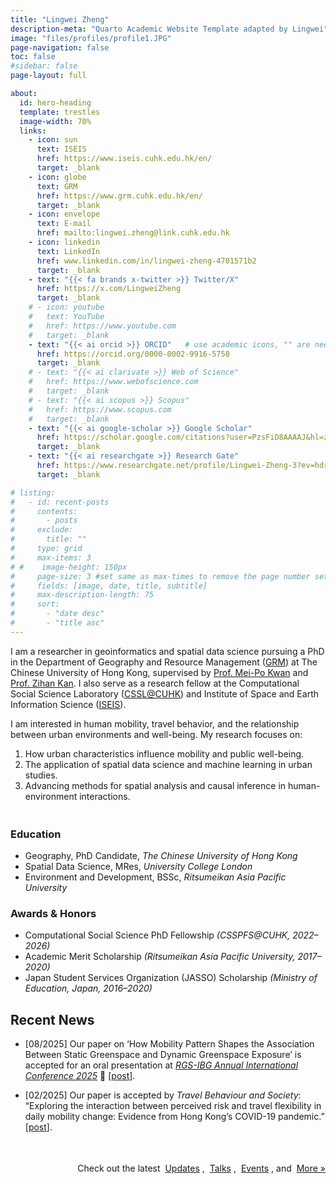 ```yaml
---
title: "Lingwei Zheng"
description-meta: "Quarto Academic Website Template adapted by Lingwei"
image: "files/profiles/profile1.JPG"
page-navigation: false
toc: false
#sidebar: false
page-layout: full

about:
  id: hero-heading
  template: trestles
  image-width: 70%
  links:
    - icon: sun
      text: ISEIS
      href: https://www.iseis.cuhk.edu.hk/en/
      target: _blank
    - icon: globe
      text: GRM
      href: https://www.grm.cuhk.edu.hk/en/
      target: _blank
    - icon: envelope
      text: E-mail
      href: mailto:lingwei.zheng@link.cuhk.edu.hk    
    - icon: linkedin
      text: LinkedIn
      href: www.linkedin.com/in/lingwei-zheng-4701571b2
      target: _blank
    - text: "{{< fa brands x-twitter >}} Twitter/X"
      href: https://x.com/LingweiZheng
      target: _blank
    # - icon: youtube
    #   text: YouTube
    #   href: https://www.youtube.com     
    #   target: _blank 
    - text: "{{< ai orcid >}} ORCID"   # use academic icons, "" are needed, you also need to install the fontawesome extension
      href: https://orcid.org/0000-0002-9916-5758
      target: _blank
    # - text: "{{< ai clarivate >}} Web of Science"
    #   href: https://www.webofscience.com
    #   target: _blank
    # - text: "{{< ai scopus >}} Scopus"
    #   href: https://www.scopus.com
    #   target: _blank
    - text: "{{< ai google-scholar >}} Google Scholar"
      href: https://scholar.google.com/citations?user=PzsFiD8AAAAJ&hl=zh-CN
      target: _blank
    - text: "{{< ai researchgate >}} Research Gate"
      href: https://www.researchgate.net/profile/Lingwei-Zheng-3?ev=hdr_xprf
      target: _blank

# listing:
#   - id: recent-posts
#     contents: 
#       - posts
#     exclude:
#       title: ""
#     type: grid
#     max-items: 3
# #    image-height: 150px
#     page-size: 3 #set same as max-times to remove the page number setting
#     fields: [image, date, title, subtitle]
#     max-description-length: 75
#     sort: 
#       - "date desc"
#       - "title asc"
---
```


::: {#hero-heading}
<!-- I'm a [Quarto Academeic Website Template](https://github.com/drganghe/quarto-academic-website-template) adapted by [Dr. Gang He](http://drganghe.github.io). -->

<!-- I'm a template that you can fork to build your own website with easy adaptation and deployment. -->

<!-- 1. Star this repository so you can easily come back to the template -->

<!-- 1. Folk this tempate and rename it to `yourgithubusername.github.io` -->

<!-- 1. Update and edit `_quarto.yml` file for website setup -->

<!-- 1. Update and add contents to `/posts`, `teaching.qmd`, `projects.yml`, and `people.qmd` and `/people` as needed. -->

<!-- 1. [Render and preview](https://quarto.org/docs/websites/) your website and [publish](https://quarto.org/docs/publishing/github-pages.html) it to your GitHub. -->

<!-- 1. Polish and fix any issues -->

<!-- 1. Enjoy your website! -->

I am a researcher in geoinformatics and spatial data science pursuing a PhD in the Department of Geography and Resource Management ([GRM](https://www.grm.cuhk.edu.hk/en/)) at The Chinese University of Hong Kong, supervised by [Prof. Mei-Po Kwan](http://meipokwan.org/) and [Prof. Zihan Kan](https://www.zihankan.com/). I also serve as a research fellow at the Computational Social Science Laboratory ([CSSL\@CUHK](https://cssl.socsc.cuhk.edu.hk/)) and Institute of Space and Earth Information Science ([ISEIS](http://www.iseis.cuhk.edu.hk/en/)).

I am interested in human mobility, travel behavior, and the relationship between urban environments and well-being. My research focuses on:

1.  How urban characteristics influence mobility and public well-being.
2.  The application of spatial data science and machine learning in urban studies.
3.  Advancing methods for spatial analysis and causal inference in human-environment interactions.

<!-- ## Experience -->

<!-- - Researcher, Univerisity -->
<div style="margin-bottom: 3em;"></div>


### Education

<!-- -   [2022.08 ~ Present] --- **Doctor of Philosophy** -->

<!--     -   Geography and Resource Management, at [GRM](https://www.grm.cuhk.edu.hk/en/) -->

<!--     -   The Chinese University of Hong Kong, Hong Kong, China -->

<!-- -   [2020.10 ~ 2021.12] --- **Master of Research** -->

<!--     -   Spatial Data Science, at [CASA](https://www.ucl.ac.uk/bartlett/casa) -->

<!--     -   University College London, London, United Kingdom -->

<!-- -   [2016.09 ~ 2020.08] --- **Bachelor of Social Science** -->

<!--     -   Environment and Development, at [College of APS](https://en.apu.ac.jp/st/) -->

<!--     -   Ritsumeikan Asia Pacific University, Beppu, Japan -->

-   Geography, PhD Candidate, *The Chinese University of Hong Kong*
-   Spatial Data Science, MRes, *University College London*
-   Environment and Development, BSSc, *Ritsumeikan Asia Pacific University*

### Awards & Honors

-   Computational Social Science PhD Fellowship *(CSSPFS\@CUHK, 2022–2026)*
-   Academic Merit Scholarship *(Ritsumeikan Asia Pacific University, 2017–2020)*
-   Japan Student Services Organization (JASSO) Scholarship *(Ministry of Education, Japan, 2016–2020)*
:::

::: {style="margin-bottom: 0.5em;"}
:::

## Recent News

<!-- ::: {#recent-posts} -->

<!-- ::: -->

-   \[08/2025\] Our paper on ‘How Mobility Pattern Shapes the Association Between Static Greenspace and Dynamic Greenspace Exposure’ is accepted for an oral presentation at [*RGS-IBG Annual International Conference 2025*](https://www.rgs.org/research/annual-international-conference) 🎉 [[post](posts/202504-pre/index.qmd)].

-   \[02/2025\] Our paper is accepted by *Travel Behaviour and Society*: "Exploring the interaction between perceived risk and travel flexibility in daily mobility change: Evidence from Hong Kong’s COVID-19 pandemic." \[[post](posts/202502-paper/index.qmd)\].



<div style="margin-bottom: 3.5em;"></div>

<p align="right">
Check out the latest  [Updates](index.qmd) ,  [Talks](posts.qmd#category=talk) ,  [Events](posts.qmd#category=event) , and  [More »](/posts.qmd)
<!-- [All Posts »](/posts.qmd) -->
</p>
